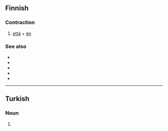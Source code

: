 ==Finnish==

===Contraction===
{{fi-contr}}

# [[että]] + [[en]]

===See also===
* {{l|fi|ettei}}
* {{l|fi|etteivät}}
* {{l|fi|ettemme}}
* {{l|fi|ettet}}
* {{l|fi|ettette}}

----

==Turkish==

===Noun===
{{head|tr|noun form}}

# {{inflection of|et||abl|s|lang=tr}}